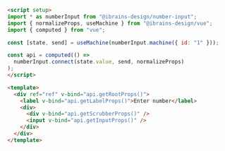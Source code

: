 ```md
<script setup>
import * as numberInput from "@ibrains-design/number-input";
import { normalizeProps, useMachine } from "@ibrains-design/vue";
import { computed } from "vue";

const [state, send] = useMachine(numberInput.machine({ id: "1" }));

const api = computed(() =>
  numberInput.connect(state.value, send, normalizeProps)
);
</script>

<template>
  <div ref="ref" v-bind="api.getRootProps()">
    <label v-bind="api.getLabelProps()">Enter number</label>
    <div>
      <div v-bind="api.getScrubberProps()" />
      <input v-bind="api.getInputProps()" />
    </div>
  </div>
</template>
```
